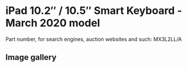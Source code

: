 
# iPad 10.2″ / 10.5″ Smart Keyboard - March 2020 model

Part number, for search engines, auction websites and such: MX3L2LL/A

## Image gallery

<div style={{ width: '100%', maxWidth: '768px' }}>
<GalleryComponent
    images={[
      {
        original: "/everysource/MX3L2.webp",
        thumbnail: "/everypreview/MX3L2.webp",
      },
      {
        original: "/everysource/MX3L2_AV1.webp",
        thumbnail: "/everypreview/MX3L2_AV1.webp",
      },
      {
        original: "/everysource/MX3L2_AV2.webp",
        thumbnail: "/everypreview/MX3L2_AV2.webp",
      },
      {
        original: "/everysource/MX3L2_AV3.webp",
        thumbnail: "/everypreview/MX3L2_AV3.webp",
      }
    ]}
  />
</div>